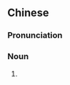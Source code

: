 ==Chinese==
{{zh-forms}}

===Pronunciation===
{{zh-pron
|m=kǔbī
|cat=n
}}

===Noun===
{{zh-noun}}

# {{alternative form of|苦屄|lang=zh}}